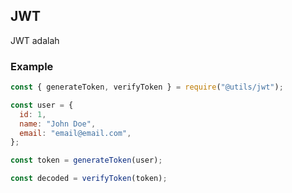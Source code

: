 ## JWT

JWT adalah

### Example

```js
const { generateToken, verifyToken } = require("@utils/jwt");

const user = {
  id: 1,
  name: "John Doe",
  email: "email@email.com",
};

const token = generateToken(user);

const decoded = verifyToken(token);
```
